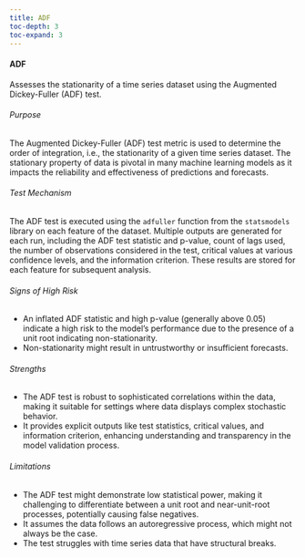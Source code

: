 ```yaml
---
title: ADF
toc-depth: 3
toc-expand: 3
---
```







 
#### ADF

Assesses the stationarity of a time series dataset using the Augmented Dickey-Fuller (ADF) test.

###### Purpose

The Augmented Dickey-Fuller (ADF) test metric is used to determine the order of integration, i.e., the stationarity
of a given time series dataset. The stationary property of data is pivotal in many machine learning models as it
impacts the reliability and effectiveness of predictions and forecasts.

###### Test Mechanism

The ADF test is executed using the `adfuller` function from the `statsmodels` library on each feature of the
dataset. Multiple outputs are generated for each run, including the ADF test statistic and p-value, count of lags
used, the number of observations considered in the test, critical values at various confidence levels, and the
information criterion. These results are stored for each feature for subsequent analysis.

###### Signs of High Risk

- An inflated ADF statistic and high p-value (generally above 0.05) indicate a high risk to the model's performance
due to the presence of a unit root indicating non-stationarity.
- Non-stationarity might result in untrustworthy or insufficient forecasts.

###### Strengths

- The ADF test is robust to sophisticated correlations within the data, making it suitable for settings where data
displays complex stochastic behavior.
- It provides explicit outputs like test statistics, critical values, and information criterion, enhancing
understanding and transparency in the model validation process.

###### Limitations

- The ADF test might demonstrate low statistical power, making it challenging to differentiate between a unit root
and near-unit-root processes, potentially causing false negatives.
- It assumes the data follows an autoregressive process, which might not always be the case.
- The test struggles with time series data that have structural breaks.




 